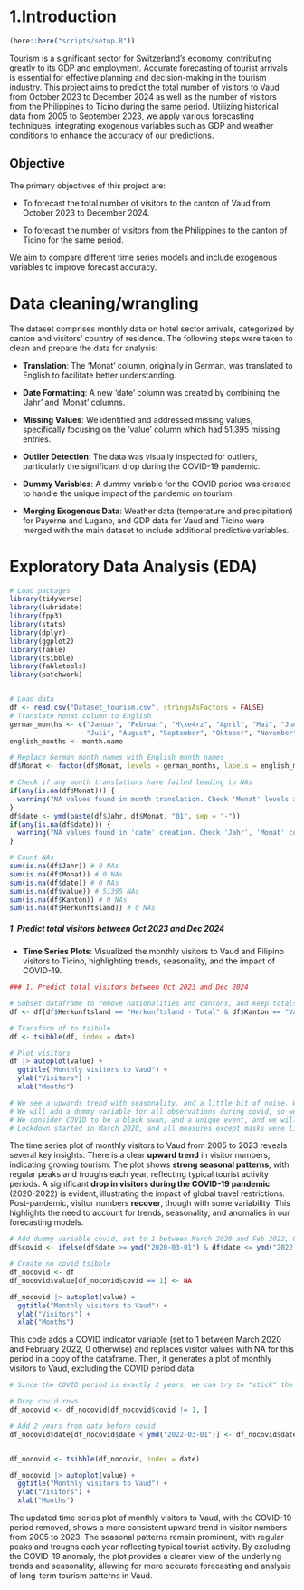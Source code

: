 # 1.Introduction

```r
(here::here("scripts/setup.R"))
```

Tourism is a significant sector for Switzerland's economy, contributing greatly to its GDP and employment. Accurate forecasting of tourist arrivals is essential for effective planning and decision-making in the tourism industry. This project aims to predict the total number of visitors to Vaud from October 2023 to December 2024 as well as the number of visitors from the Philippines to Ticino during the same period. Utilizing historical data from 2005 to September 2023, we apply various forecasting techniques, integrating exogenous variables such as GDP and weather conditions to enhance the accuracy of our predictions.

## Objective

The primary objectives of this project are:

-   To forecast the total number of visitors to the canton of Vaud from October 2023 to December 2024.

-   To forecast the number of visitors from the Philippines to the canton of Ticino for the same period. 

We aim to compare different time series models and include exogenous variables to improve forecast accuracy.

# Data cleaning/wrangling

The dataset comprises monthly data on hotel sector arrivals, categorized by canton and visitors' country of residence. The following steps were taken to clean and prepare the data for analysis:

-   **Translation**: The 'Monat' column, originally in German, was translated to English to facilitate better understanding.

-   **Date Formatting**: A new 'date' column was created by combining the 'Jahr' and 'Monat' columns.

-   **Missing Values**: We identified and addressed missing values, specifically focusing on the 'value' column which had 51,395 missing entries.

-   **Outlier Detection**: The data was visually inspected for outliers, particularly the significant drop during the COVID-19 pandemic.

-   **Dummy Variables**: A dummy variable for the COVID period was created to handle the unique impact of the pandemic on tourism.

-   **Merging Exogenous Data**: Weather data (temperature and precipitation) for Payerne and Lugano, and GDP data for Vaud and Ticino were merged with the main dataset to include additional predictive variables.

# Exploratory Data Analysis (EDA)

```r
# Load packages
library(tidyverse)
library(lubridate)
library(fpp3)
library(stats)
library(dplyr)
library(ggplot2)
library(fable)
library(tsibble)
library(fabletools)
library(patchwork)


# Load data
df <- read.csv("Dataset_tourism.csv", stringsAsFactors = FALSE)
# Translate Monat column to English
german_months <- c("Januar", "Februar", "M\xe4rz", "April", "Mai", "Juni", 
                   "Juli", "August", "September", "Oktober", "November", "Dezember")
english_months <- month.name

# Replace German month names with English month names
df$Monat <- factor(df$Monat, levels = german_months, labels = english_months)

# Check if any month translations have failed leading to NAs
if(any(is.na(df$Monat))) {
  warning("NA values found in month translation. Check 'Monat' levels and labels.")
}
df$date <- ymd(paste(df$Jahr, df$Monat, "01", sep = "-"))
if(any(is.na(df$date))) {
  warning("NA values found in 'date' creation. Check 'Jahr', 'Monat' concatenation.")
}

# Count NAs
sum(is.na(df$Jahr)) # 0 NAs
sum(is.na(df$Monat)) # 0 NAs
sum(is.na(df$date)) # 0 NAs
sum(is.na(df$value)) # 51395 NAs
sum(is.na(df$Kanton)) # 0 NAs
sum(is.na(df$Herkunftsland)) # 0 NAs

```

##### 1. Predict total visitors between Oct 2023 and Dec 2024

-   **Time Series Plots**: Visualized the monthly visitors to Vaud and Filipino visitors to Ticino, highlighting trends, seasonality, and the impact of COVID-19.

```r
### 1. Predict total visitors between Oct 2023 and Dec 2024

# Subset dataframe to remove nationalities and cantons, and keep totals.
df <- df[df$Herkunftsland == "Herkunftsland - Total" & df$Kanton == "Vaud", ]

# Transform df to tsibble
df <- tsibble(df, index = date)

# Plot visitors
df |> autoplot(value) +
  ggtitle("Monthly visitors to Vaud") +
  ylab("Visitors") +
  xlab("Months")

# We see a upwards trend with seasonality, and a little bit of noise. We also see a strong dip in the amount of visitors during COVID, which will bias our model.
# We will add a dummy variable for all observations during covid, so we may remove them when creating a model in order to not bias our model.
# We consider COVID to be a black swan, and a unique event, and we will assume that it will not happen again during the period that we are predicting (Oct 23 - Dec 24).
# Lockdown started in March 2020, and all measures except masks were lifted indefinitely in February 2022.

```

The time series plot of monthly visitors to Vaud from 2005 to 2023 reveals several key insights. There is a clear **upward trend** in visitor numbers, indicating growing tourism. The plot shows **strong seasonal patterns**, with regular peaks and troughs each year, reflecting typical tourist activity periods. A significant **drop in visitors during the COVID-19 pandemic** (2020-2022) is evident, illustrating the impact of global travel restrictions. Post-pandemic, visitor numbers **recover**, though with some variability. This highlights the need to account for trends, seasonality, and anomalies in our forecasting models.

```r
# Add dummy variable covid, set to 1 between March 2020 and Feb 2022, 0 everywhere else.
df$covid <- ifelse(df$date >= ymd("2020-03-01") & df$date <= ymd("2022-02-01"), 1, 0)

# Create no covid tsibble
df_nocovid <- df
df_nocovid$value[df_nocovid$covid == 1] <- NA

df_nocovid |> autoplot(value) +
  ggtitle("Monthly visitors to Vaud") +
  ylab("Visitors") +
  xlab("Months")

```
This code adds a COVID indicator variable (set to 1 between March 2020 and February 2022, 0 otherwise) and replaces visitor values with NA for this period in a copy of the dataframe. Then, it generates a plot of monthly visitors to Vaud, excluding the COVID period data.


```r
# Since the COVID period is exactly 2 years, we can try to "stick" the before and after values together, so we have a time series without gaps, and this won't affect seasonality.

# Drop covid rows
df_nocovid <- df_nocovid[df_nocovid$covid != 1, ]

# Add 2 years from data before covid
df_nocovid$date[df_nocovid$date < ymd("2022-03-01")] <- df_nocovid$date[df_nocovid$date < ymd("2022-03-01")] + years(2)


df_nocovid <- tsibble(df_nocovid, index = date)

df_nocovid |> autoplot(value) +
  ggtitle("Monthly visitors to Vaud") +
  ylab("Visitors") +
  xlab("Months")
```

The updated time series plot of monthly visitors to Vaud, with the COVID-19 period removed, shows a more consistent upward trend in visitor numbers from 2005 to 2023. The seasonal patterns remain prominent, with regular peaks and troughs each year reflecting typical tourist activity. By excluding the COVID-19 anomaly, the plot provides a clearer view of the underlying trends and seasonality, allowing for more accurate forecasting and analysis of long-term tourism patterns in Vaud.



